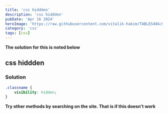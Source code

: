 ```yaml
---
title: 'css hiddden'
description: 'css hiddden'
pubDate: 'Apr 16 2024'
heroImage: 'https://raw.githubusercontent.com/vitalik-hakim/TABLES404/main/error_b/CSS.png'
category: 'css'
tags: [css]
---
```


**The solution for this is noted below**

## css hiddden

### Solution

```css
.classname {
	visibility: hidden;
}
```

**Try other methods by searching on the site. That is if this doesn't work**
